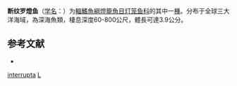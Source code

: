 {{Speciesbox
| taxon = Loweina interrupta
| binomial_authority = [[Tåning|Tåning]], 1928
| status = NE
| status_system = IUCN3.1
| synonyms = *''Myctophum interruptum''<br /><small>Tåning, 1928</small>
}}

'''断纹罗燈鱼'''（[[学名|学名]]：{{lang|la|''Loweina interrupta''}}）为[[輻鰭魚綱|輻鰭魚綱]][[燈籠魚目|燈籠魚目]][[灯笼鱼科|灯笼鱼科]]的其中一[[種|種]]。分布于全球三大洋海域，為深海魚類，棲息深度60-800公尺，體長可達3.9公分。

== 参考文献 ==
{{refbegin}}
*{{FishBase_species|genus=Loweina|species=interrupta|year=2012|month=2}}
{{refend}}

{{灯笼鱼目小作品}}

{{Taxonbar}}
[[Category:罗灯鱼属|interrupta]]
[[Category:1928年描述的魚類|L]]